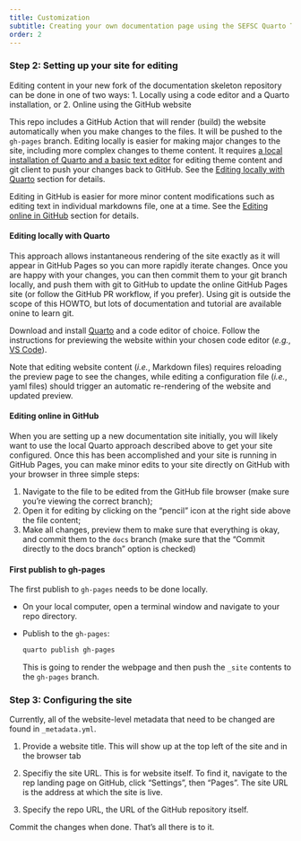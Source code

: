 ```yaml
---
title: Customization
subtitle: Creating your own documentation page using the SEFSC Quarto Theme
order: 2
---
```


### Step 2: Setting up your site for editing

Editing content in your new fork of the documentation skeleton repository can be done in one of two ways:
1. Locally using a code editor and a Quarto installation, or
2. Online using the GitHub website

This repo includes a GitHub Action that will render (build) the website automatically when you make changes to the files. It will be pushed to the `gh-pages` branch. Editing locally is easier for making major changes to the site, including more complex changes to theme content.  It requires [a local installation of Quarto and a basic text editor](https://quarto.org/docs/get-started/) for editing theme content and git client to push your changes back to GitHub.  See the [Editing locally with Quarto](#editing-locally-with-quarto) section for details.

Editing in GitHub is easier for more minor content modifications such as editing text in individual markdowns file, one at a time.  See the [Editing online in GitHub](#editing-online-in-github) section for details.


#### Editing locally with Quarto
This approach allows instantaneous rendering of the site exactly as it will appear in GitHub Pages so you can more rapidly iterate changes.  Once you are happy with your changes, you can then commit them to your git branch locally, and push them with git to GitHub to update the online GitHub Pages site (or follow the GitHub PR workflow, if you prefer).  Using git is outside the scope of this HOWTO, but lots of documentation and tutorial are available onine to learn git.

Download and install [Quarto](https://quarto.org/docs/get-started/) and a code editor of choice. Follow the instructions for previewing the website within your chosen code editor (*e.g.*, [VS Code](https://quarto.org/docs/get-started/hello/vscode.html)).

Note that editing website content (*i.e.*, Markdown files) requires reloading the preview page to see the changes, while editing a configuration file (*i.e.*, yaml files) should trigger an automatic re-rendering of the website and updated preview.

#### Editing online in GitHub
When you are setting up a new documentation site initially, you will likely want to use the local Quarto approach described above to get your site configured.  Once this has been accomplished and your site is running in GitHub Pages, you can make minor edits to your site directly on GitHub with your browser in three simple steps:

1. Navigate to the file to be edited from the GitHub file browser (make sure you're viewing the correct branch);
2. Open it for editing by clicking on the "pencil" icon at the right side above the file content;
3. Make all changes, preview them to make sure that everything is okay, and commit them to the `docs` branch (make sure that the "Commit directly to the docs branch" option is checked)

#### First publish to gh-pages

The first publish to `gh-pages` needs to be done locally.

* On your local computer, open a terminal window and navigate to your repo directory. 
* Publish to the `gh-pages`:
  ```bash
  quarto publish gh-pages
  ```
This is going to render the webpage and then push the `_site` contents to the `gh-pages` branch.


### Step 3: Configuring the site

Currently, all of the website-level metadata that need to be changed are found in `_metadata.yml`.

1. Provide a website title. This will show up at the top left of the site and in the browser tab

2. Specifiy the site URL. This is for website itself. To find it, navigate to the rep landing page on GitHub, click "Settings", then "Pages". The site URL is the address at which the site is live.

3. Specify the repo URL, the URL of the GitHub repository itself.

Commit the changes when done. That's all there is to it.

